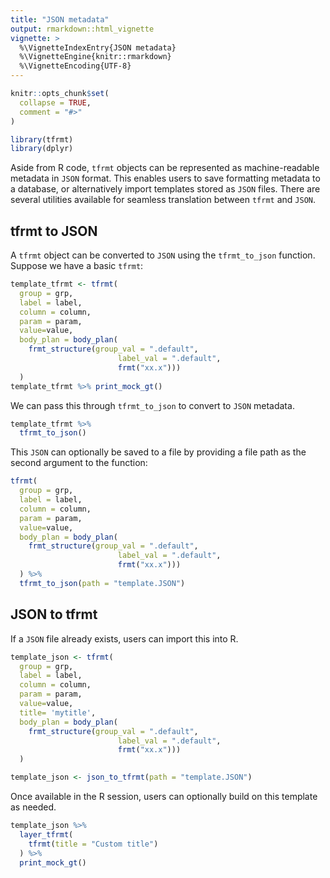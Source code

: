 ```yaml
---
title: "JSON metadata"
output: rmarkdown::html_vignette
vignette: >
  %\VignetteIndexEntry{JSON metadata}
  %\VignetteEngine{knitr::rmarkdown}
  %\VignetteEncoding{UTF-8}
---
```


```r
knitr::opts_chunk$set(
  collapse = TRUE,
  comment = "#>"
)
```

```r
library(tfrmt)
library(dplyr)
```

Aside from R code, `tfrmt` objects can be represented as machine-readable metadata in `JSON` format. This enables users to save formatting metadata to a database, or alternatively import templates stored as `JSON` files. There are several utilities available for seamless translation between `tfrmt` and `JSON`. 

## tfrmt to JSON

A `tfrmt` object can be converted to `JSON` using the `tfrmt_to_json` function. Suppose we have a basic `tfrmt`:

```r
template_tfrmt <- tfrmt(
  group = grp,
  label = label,
  column = column,
  param = param,
  value=value,
  body_plan = body_plan(
    frmt_structure(group_val = ".default", 
                        label_val = ".default", 
                        frmt("xx.x")))
  ) 
template_tfrmt %>% print_mock_gt()
```

We can pass this through `tfrmt_to_json` to convert to `JSON` metadata. 
```r
template_tfrmt %>%
  tfrmt_to_json()
```

This `JSON` can optionally be saved to a file by providing a file path as the second argument to the function:

```r
tfrmt(
  group = grp,
  label = label,
  column = column,
  param = param,
  value=value,
  body_plan = body_plan(
    frmt_structure(group_val = ".default", 
                        label_val = ".default", 
                        frmt("xx.x")))
  ) %>%
  tfrmt_to_json(path = "template.JSON")
```


## JSON to tfrmt

If a `JSON` file already exists, users can import this into R.

```r
template_json <- tfrmt(
  group = grp,
  label = label,
  column = column,
  param = param,
  value=value,
  title= 'mytitle',
  body_plan = body_plan(
    frmt_structure(group_val = ".default", 
                        label_val = ".default", 
                        frmt("xx.x")))
  )
```

```r
template_json <- json_to_tfrmt(path = "template.JSON")
```
 

Once available in the R session, users can optionally build on this template as needed.
```r
template_json %>% 
  layer_tfrmt(
    tfrmt(title = "Custom title")
  ) %>% 
  print_mock_gt()
```


